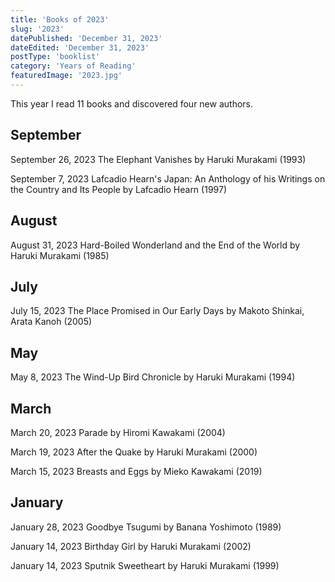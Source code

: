 ```yaml
---
title: 'Books of 2023'
slug: '2023'
datePublished: 'December 31, 2023'
dateEdited: 'December 31, 2023'
postType: 'booklist'
category: 'Years of Reading'
featuredImage: '2023.jpg'
---
```


This year I read 11 books and discovered four new authors.

## September

September 26, 2023 The Elephant Vanishes by Haruki Murakami (1993)

September 7, 2023 Lafcadio Hearn's Japan: An Anthology of his Writings on the
Country and Its People by Lafcadio Hearn (1997)

## August

August 31, 2023 Hard-Boiled Wonderland and the End of the World by Haruki
Murakami (1985)

## July

July 15, 2023 The Place Promised in Our Early Days by Makoto Shinkai, Arata
Kanoh (2005)

## May

May 8, 2023 The Wind-Up Bird Chronicle by Haruki Murakami (1994)

## March

March 20, 2023 Parade by Hiromi Kawakami (2004)

March 19, 2023 After the Quake by Haruki Murakami (2000)

March 15, 2023 Breasts and Eggs by Mieko Kawakami (2019)

## January

January 28, 2023 Goodbye Tsugumi by Banana Yoshimoto (1989)

January 14, 2023 Birthday Girl by Haruki Murakami (2002)

January 14, 2023 Sputnik Sweetheart by Haruki Murakami (1999)
